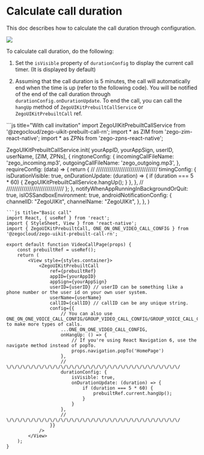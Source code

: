 # Calculate call duration

This doc describes how to calculate the call duration through configuration.


<Frame width="200" height="auto" caption=""><img src="https://doc-media.zego.im/sdk-doc/Pics/ZegoUIKit/Flutter/call/call_duration.jpeg" /></Frame> 

To calculate call duration, do the following:

1. Set the `isVisible` property of `durationConfig` to display the current call timer. (It is displayed by default)


2. Assuming that the call duration is 5 minutes, the call will automatically end when the time is up (refer to the following code). You will be notified of the end of the call duration through `durationConfig.onDurationUpdate`. To end the call, you can call the `hangUp` method of `ZegoUIKitPrebuiltCallService` or `ZegoUIKitPrebuiltCall` ref.

<CodeGroup>
```js title="With call invitation"
import ZegoUIKitPrebuiltCallService from '@zegocloud/zego-uikit-prebuilt-call-rn';
import * as ZIM from 'zego-zim-react-native';
import * as ZPNs from 'zego-zpns-react-native';

ZegoUIKitPrebuiltCallService.init(
    yourAppID,
    yourAppSign,
    userID,
    userName,
    [ZIM, ZPNs],
    {
        ringtoneConfig: {
            incomingCallFileName: 'zego_incoming.mp3',
            outgoingCallFileName: 'zego_outgoing.mp3',
        },
        requireConfig: (data) => {
            return {
                // \/\/\/\/\/\/\/\/\/\/\/\/\/\/\/\/\/\/\/\/\/\/\/\/\/\/\/\/\/\/\/\/
                timingConfig: {
                    isDurationVisible: true,
                    onDurationUpdate: (duration) => {
                        if (duration === 5 * 60) {
                            ZegoUIKitPrebuiltCallService.hangUp();
                        }
                    },
                },
                // \/\/\/\/\/\/\/\/\/\/\/\/\/\/\/\/\/\/\/\/\/\/\/\/\/\/\/\/\/\/
            };
        },
        notifyWhenAppRunningInBackgroundOrQuit: true,
        isIOSSandboxEnvironment: true,
        androidNotificationConfig: {
            channelID: "ZegoUIKit",
            channelName: "ZegoUIKit",
        },
    },
)
```
```js title="Basic call"
import React, { useRef } from 'react';
import { StyleSheet, View } from 'react-native';
import { ZegoUIKitPrebuiltCall, ONE_ON_ONE_VIDEO_CALL_CONFIG } from '@zegocloud/zego-uikit-prebuilt-call-rn';

export default function VideoCallPage(props) {
    const prebuiltRef = useRef();
    return (
        <View style={styles.container}>
            <ZegoUIKitPrebuiltCall
                ref={prebuiltRef}
                appID={yourAppID}
                appSign={yourAppSign}
                userID={userID} // userID can be something like a phone number or the user id on your own user system. 
                userName={userName}
                callID={callID} // callID can be any unique string. 
                config={{
                    // You can also use ONE_ON_ONE_VOICE_CALL_CONFIG/GROUP_VIDEO_CALL_CONFIG/GROUP_VOICE_CALL_CONFIG to make more types of calls.
                    ...ONE_ON_ONE_VIDEO_CALL_CONFIG,
                    onHangUp: () => {
                        // If you're using React Navigation 6, use the navigate method instead of popTo.
                        props.navigation.popTo('HomePage')
                    },
                    // \/\/\/\/\/\/\/\/\/\/\/\/\/\/\/\/\/\/\/\/\/\/\/\/\/\/\/\/\/\/\/\/
                    durationConfig: {
                        isVisible: true,
                        onDurationUpdate: (duration) => {
                            if (duration === 5 * 60) {
                                prebuiltRef.current.hangUp();
                            }
                        }
                    },
                    // \/\/\/\/\/\/\/\/\/\/\/\/\/\/\/\/\/\/\/\/\/\/\/\/\/\/\/\/\/\/\/\/
                }}
            />
        </View>
    );
}
```
</CodeGroup>